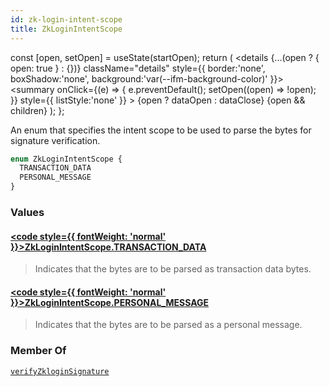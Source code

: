 ```yaml
---
id: zk-login-intent-scope
title: ZkLoginIntentScope
---
```









  const [open, setOpen] = useState(startOpen);
  return (
    <details {...(open ? { open: true } : {})} className="details" style={{ border:'none', boxShadow:'none', background:'var(--ifm-background-color)' }}>
      <summary
        onClick={(e) => {
          e.preventDefault();
          setOpen((open) => !open);
        }}
        style={{ listStyle:'none' }}
      >
      {open ? dataOpen : dataClose}
      </summary>
      {open && children}
    </details>
  );
};








An enum that specifies the intent scope to be used to parse the bytes for signature
verification.


```graphql
enum ZkLoginIntentScope {
  TRANSACTION_DATA
  PERSONAL_MESSAGE
}
```




### Values

#### [<code style={{ fontWeight: 'normal' }}>ZkLoginIntentScope.<b>TRANSACTION_DATA</b></code>](#)  
> 
> 
> Indicates that the bytes are to be parsed as transaction data bytes.
> 

#### [<code style={{ fontWeight: 'normal' }}>ZkLoginIntentScope.<b>PERSONAL_MESSAGE</b></code>](#)  
> 
> 
> Indicates that the bytes are to be parsed as a personal message.
> 





### Member Of

[`verifyZkloginSignature`](/references/iota-api/iota-graphql/reference/api/queries/verify-zklogin-signature)  <Badge class="badge badge--secondary" text="query"/>

